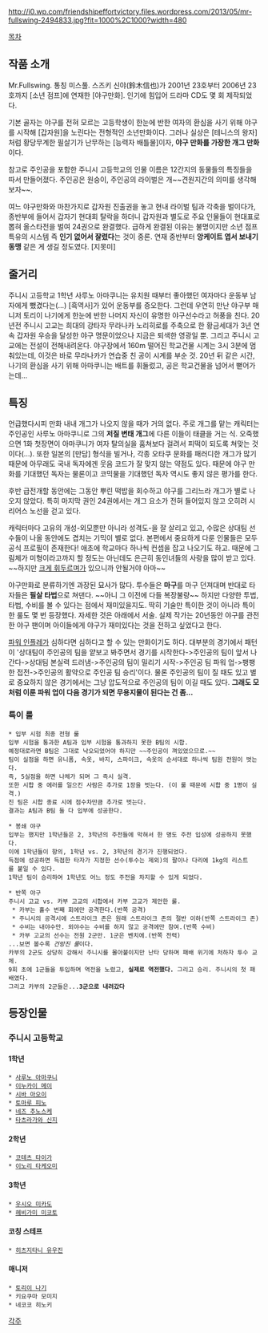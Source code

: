 http://i0.wp.com/friendshipeffortvictory.files.wordpress.com/2013/05/mr-fullswing-2494833.jpg?fit=1000%2C1000?width=480

[[목차]]
== 작품 소개 ==
Mr.Fullswing. 통칭 미스풀. 
스즈키 신야(鈴木信也)가 2001년 23호부터 2006년 23호까지 [소년 점프]에 연재한 [야구만화]. 인기에 힘입어 드라마 CD도 몇 회 제작되었다.

기본 골자는 야구를 전혀 모르는 고등학생이 한눈에 반한 여자의 환심을 사기 위해 야구를 시작해 [갑자원]을 노린다는 전형적인 소년만화이다. 그러나 실상은 [테니스의 왕자]처럼 황당무계한 필살기가 난무하는 [능력자 배틀물]이자, '''야구 만화를 가장한 개그 만화'''이다. 

참고로 주인공을 포함한 주니시 고등학교의 인물 이름은 12간지의 동물들의 특징들을 따서 만들어졌다. 주인공은 원숭이, 주인공의 라이벌은 개~~견원지간의 의미를 생각해보자~~.

여느 야구만화와 마찬가지로 갑자원 진출권을 놓고 현내 라이벌 팀과 각축을 벌이다가, 종반부에 들어서 갑자기 현대회 탈락을 하더니 갑자원과 별도로 주요 인물들이 현대표로 뽑혀 올스타전을 벌여 24권으로 완결했다. 급하게 완결된 이유는 불명이지만 소년 점프 특유의 시스템 즉 '''인기 없어서 잘렸다'''는 것이 중론. 연재 중반부터 '''앙케이트 엽서 보내기 동맹''' 같은 게 생길 정도였다. [지못미]

== 줄거리 ==
주니시 고등학교 1학년 사루노 아마쿠니는 유치원 때부터 좋아했던 여자마다 운동부 남자에게 뺐겼다는(...) [흑역사]가 있어 운동부를 증오한다. 그런데 우연히 만난 야구부 매니저 토리이 나기에게 한눈에 반한 나머지 자신이 유명한 야구선수라고 허풍을 친다.
20년전 주니시 고교는 희대의 강타자 무라나카 노리히로를 주축으로 한 황금세대가 3년 연속 갑자원 우승을 달성한 야구 명문이었으나 지금은 퇴색한 영광일 뿐. 그리고 주니시 고교에는 전설이 전해내려온다. 야구장에서 160m 떨어진 학교건물 시계는 3시 3분에 멈춰있는데, 이것은 바로 무라나카가 연습중 친 공이 시계를 부순 것. 
20년 뒤 같은 시간, 나기의 환심을 사기 위해 아마쿠니는 배트를 휘둘렀고, 공은 학교건물을 넘어서 뻗어가는데...

== 특징 ==
언급했다시피 만화 내내 개그가 나오지 않을 때가 거의 없다. 주로 개그를 맡는 캐릭터는 주인공인 사루노 아마쿠니로 그의 '''저질 변태 개그'''에 다른 이들이 태클을 거는 식. 오죽했으면 1화 첫장면이 아마쿠니가 여자 탈의실을 훔쳐보다 걸려서 피떡이 되도록 쳐맞는 것이다(...).
또한 일본의 [만담] 형식을 빌거나, 각종 오타쿠 문화를 패러디한 개그가 많기 때문에 아무래도 국내 독자에겐 웃음 코드가 잘 맞지 않는 약점도 있다. 때문에 야구 만화를 기대했던 독자는 물론이고 코믹물을 기대했던 독자 역시도 좋지 않은 평가를 한다. 

후반 급전개할 동안에는 그동안 뿌린 떡밥을 회수하고 야구를 그리느라 개그가 별로 나오지 않았다. 특히 마지막 권인 24권에서는 개그 요소가 전혀 들어있지 않고 오히려 시리어스 노선을 걷고 있다.

캐릭터마다 고유의 개성-외모뿐만 아니라 성격도-을 잘 살리고 있고, 수많은 상대팀 선수들이 나올 동안에도 겹치는 기믹이 별로 없다. 본편에서 중요하게 다룬 인물들은 모두 공식 프로필이 존재한다! 애초에 학교마다 하나씩 컨셉을 잡고 나오기도 하고. 때문에 그림체가 미형이라고까지 할 정도는 아닌데도 은근히 동인녀들의 사랑을 많이 받고 있다. ~~하지만 [[크게 휘두르며]]가 있으니까 안될거야 아마~~

야구만화로 분류하기엔 과장된 묘사가 많다. 투수들은 '''마구'''를 마구 던져대며 반대로 타자들은 '''필살 타법'''으로 쳐댄다. ~~아니 그 이전에 다들 복장불량~~
하지만 다양한 투법, 타법, 수비를 볼 수 있다는 점에서 재미있을지도. 딱히 기술만 특이한 것이 아니라 특이한 룰도 몇 번 등장했다. 자세한 것은 아래에서 서술.
실제 작가는 20년동안 야구를 관전한 야구 팬이며 아이들에게 야구가 재미있다는 것을 전하고 싶었다고 한다.

[[파워 인플레]]가 심하다면 심하다고 할 수 있는 만화이기도 하다. 대부분의 경기에서 패턴이 '상대팀이 주인공의 팀을 얕보고 봐주면서 경기를 시작한다->주인공의 팀이 앞서 나간다->상대팀 본실력 드러냄->주인공의 팀이 밀리기 시작->주인공 팀 파워 업->팽팽한 접전->주인공의 활약으로 주인공 팀 승리'이다. 물론 주인공의 팀이 질 때도 있고 별로 중요하지 않은 경기에서는 그냥 압도적으로 주인공의 팀이 이길 때도 있다. '''그래도 모처럼 이룬 파워 업이 다음 경기가 되면 무용지물이 된다는 건 좀...'''

=== 특이 룰 ===
 * 입부 시험 최종 전형 룰
 입부 시험을 통과한 A팀과 입부 시험을 통과하지 못한 B팀의 시합.
 예정대로라면 B팀은 그대로 낙오되었어야 하지만 ~~주인공이 껴있었으므로.~~
 팀이 실점을 하면 유니폼, 속옷, 바지, 스파이크, 속옷의 순서대로 하나씩 팀원 전원이 벗는다.
 즉, 5실점을 하면 나체가 되며 그 즉시 실격.
 또한 시합 중 에러를 일으킨 사람은 추가로 1장을 벗는다. (이 룰 때문에 시합 중 1명이 실격.)
 진 팀은 시합 종료 시에 점수차만큼 추가로 벗는다.
 결과는 A팀과 B팀 둘 다 입부에 성공한다.

 * 봉쇄 야구
 입부는 했지만 1학년들은 2, 3학년의 주전들에 막혀서 한 명도 주전 입성에 성공하지 못했다.
 이에 1학년들이 항의, 1학년 vs. 2, 3학년의 경기가 진행되었다.
 득점에 성공하면 득점한 타자가 지정한 선수(투수는 제외)의 팔이나 다리에 1kg의 리스트를 붙일 수 있다.
 1학년 팀이 승리하여 1학년도 어느 정도 주전을 차지할 수 있게 되었다.

 * 반쪽 야구
 주니시 고교 vs. 카부 고교의 시합에서 카부 고교가 제안한 룰.
  * 카부는 홀수 번째 회에만 공격한다.(반쪽 공격)
  * 주니시의 공격시에 스트라이크 존은 원래 스트라이크 존의 절반 이하(반쪽 스트라이크 존)
  * 수비는 내야수만. 외야수는 수비를 하지 않고 공격에만 참여.(반쪽 수비)
  * 카부 고교의 선수는 전원 2군만. 1군은 벤치에.(반쪽 전력)
 ...보면 볼수록 ''건방진 룰''이다.
 카부의 2군도 상당히 강해서 주니시를 몰아붙이지만 난타 당하며 패배 위기에 처하자 투수 교체.
 9회 초에 1군들을 투입하며 역전을 노렸고, '''실제로 역전했다.''' 그리고 승리. 주니시의 첫 패배였다.
 그리고 카부의 2군들은...'''3군으로 내려갔다'''

== 등장인물 ==
=== 주니시 고등학교 ===
==== 1학년 ====
 * [[사루노 아마쿠니]]
 * [[이누카이 메이]]
 * [[시바 아오이]]
 * [[토마루 피노]]
 * [[네즈 추노스케]]
 * [[타츠라가와 신지]]
==== 2학년 ====
 * [[코테츠 타이가]]
 * [[이노리 타케오미]]
==== 3학년 ====
 * [[우시오 미카도]]
 * [[헤비가미 미코토]]
==== 코칭 스테프 ====
 * [[히츠지타니 유우진]]
==== 매니저 ====
 * [[토리이 나기]]
 * 키요쿠마 모미지
 * 네코코 히노키

[[각주]]
